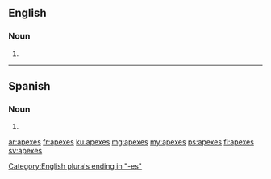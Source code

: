 ==English==

===Noun===
{{head|en|plural}}

# {{plural of|apex|lang=en}}

[[Category:English plurals ending in "-es"]]

----
==Spanish==

===Noun===
{{head|es|noun form|g=m-p}}

# {{plural of|ápex|lang=es}}

[[ar:apexes]]
[[fr:apexes]]
[[ku:apexes]]
[[mg:apexes]]
[[my:apexes]]
[[ps:apexes]]
[[fi:apexes]]
[[sv:apexes]]